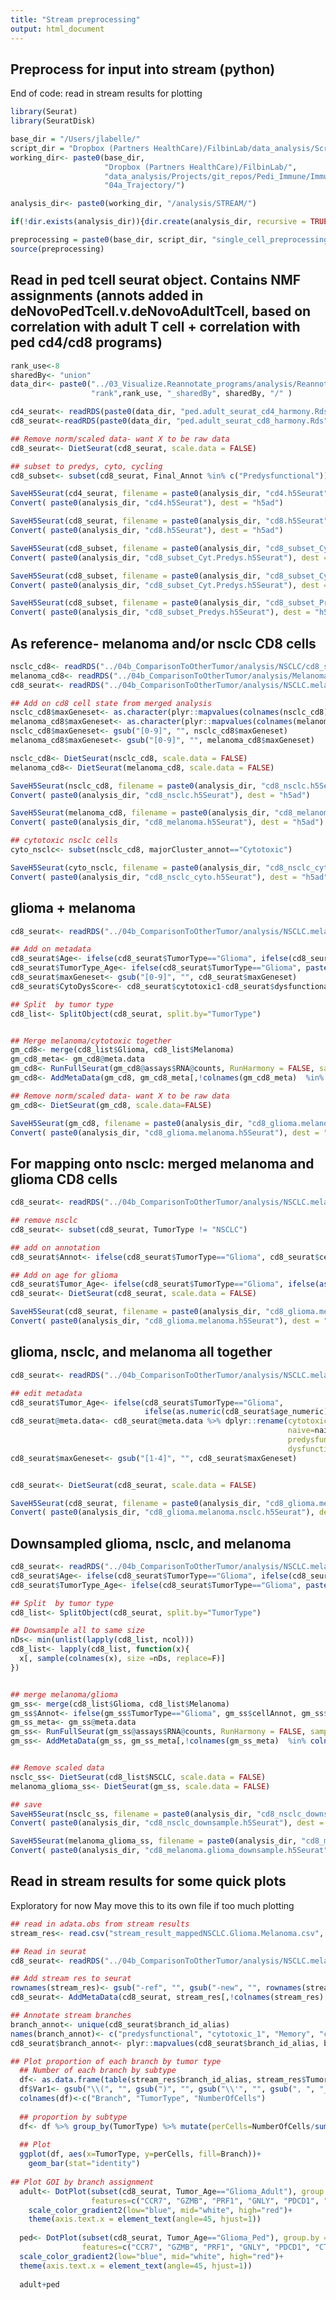 ```yaml
---
title: "Stream preprocessing"
output: html_document
---
```


## Preprocess for input into stream (python)
End of code: read in stream results for plotting

```r
library(Seurat) 
library(SeuratDisk)

base_dir = "/Users/jlabelle/"
script_dir = "Dropbox (Partners HealthCare)/FilbinLab/data_analysis/Scripts/"
working_dir<- paste0(base_dir, 
                     "Dropbox (Partners HealthCare)/FilbinLab/",
                     "data_analysis/Projects/git_repos/Pedi_Immune/ImmuneCellAnalysis/02a_Tcells/02_Ped.Adult/", 
                     "04a_Trajectory/")

analysis_dir<- paste0(working_dir, "/analysis/STREAM/")

if(!dir.exists(analysis_dir)){dir.create(analysis_dir, recursive = TRUE)}

preprocessing = paste0(base_dir, script_dir, "single_cell_preprocessing_helper_functions.R")
source(preprocessing)
```

## Read in ped tcell seurat object. Contains NMF assignments (annots added in deNovoPedTcell.v.deNovoAdultTcell, based on correlation with adult T cell + correlation with ped cd4/cd8 programs)
```r
rank_use<-8
sharedBy<- "union" 
data_dir<- paste0("../03_Visualize.Reannotate_programs/analysis/Reannotate_programs/", 
                  "rank",rank_use, "_sharedBy", sharedBy, "/" )

cd4_seurat<- readRDS(paste0(data_dir, "ped.adult_seurat_cd4_harmony.Rds"))
cd8_seurat<-readRDS(paste0(data_dir, "ped.adult_seurat_cd8_harmony.Rds"))

## Remove norm/scaled data- want X to be raw data
cd8_seurat<- DietSeurat(cd8_seurat, scale.data = FALSE)

## subset to predys, cyto, cycling
cd8_subset<- subset(cd8_seurat, Final_Annot %in% c("Predysfunctional"))

SaveH5Seurat(cd4_seurat, filename = paste0(analysis_dir, "cd4.h5Seurat"))
Convert( paste0(analysis_dir, "cd4.h5Seurat"), dest = "h5ad")

SaveH5Seurat(cd8_seurat, filename = paste0(analysis_dir, "cd8.h5Seurat"))
Convert( paste0(analysis_dir, "cd8.h5Seurat"), dest = "h5ad")

SaveH5Seurat(cd8_subset, filename = paste0(analysis_dir, "cd8_subset_Cyt.Predys.h5Seurat"))
Convert( paste0(analysis_dir, "cd8_subset_Cyt.Predys.h5Seurat"), dest = "h5ad")

SaveH5Seurat(cd8_subset, filename = paste0(analysis_dir, "cd8_subset_Cyt.Predys.h5Seurat"))
Convert( paste0(analysis_dir, "cd8_subset_Cyt.Predys.h5Seurat"), dest = "h5ad")

SaveH5Seurat(cd8_subset, filename = paste0(analysis_dir, "cd8_subset_Predys.h5Seurat"))
Convert( paste0(analysis_dir, "cd8_subset_Predys.h5Seurat"), dest = "h5ad")
```


## As reference- melanoma and/or nsclc CD8 cells
```r
nsclc_cd8<- readRDS("../04b_ComparisonToOtherTumor/analysis/NSCLC/cd8_seurat_nsclc.Rds")
melanoma_cd8<- readRDS("../04b_ComparisonToOtherTumor/analysis/Melanoma/cd8_seurat_melanoma.Rds")
cd8_seurat<- readRDS("../04b_ComparisonToOtherTumor/analysis/NSCLC.melanoma/cd8_seurat_nsclc.glioma.melanoma.Rds")

## Add on cd8 cell state from merged analysis
nsclc_cd8$maxGeneset<- as.character(plyr::mapvalues(colnames(nsclc_cd8), colnames(cd8_seurat), cd8_seurat$maxGeneset, warn_missing = FALSE))
melanoma_cd8$maxGeneset<- as.character(plyr::mapvalues(colnames(melanoma_cd8), colnames(cd8_seurat), cd8_seurat$maxGeneset, warn_missing = FALSE))
nsclc_cd8$maxGeneset<- gsub("[0-9]", "", nsclc_cd8$maxGeneset)
melanoma_cd8$maxGeneset<- gsub("[0-9]", "", melanoma_cd8$maxGeneset)

nsclc_cd8<- DietSeurat(nsclc_cd8, scale.data = FALSE)
melanoma_cd8<- DietSeurat(melanoma_cd8, scale.data = FALSE)

SaveH5Seurat(nsclc_cd8, filename = paste0(analysis_dir, "cd8_nsclc.h5Seurat"))
Convert( paste0(analysis_dir, "cd8_nsclc.h5Seurat"), dest = "h5ad")

SaveH5Seurat(melanoma_cd8, filename = paste0(analysis_dir, "cd8_melanoma.h5Seurat"))
Convert( paste0(analysis_dir, "cd8_melanoma.h5Seurat"), dest = "h5ad")

## cytotoxic nsclc cells
cyto_nsclc<- subset(nsclc_cd8, majorCluster_annot=="Cytotoxic")

SaveH5Seurat(cyto_nsclc, filename = paste0(analysis_dir, "cd8_nsclc_cyto.h5Seurat"))
Convert( paste0(analysis_dir, "cd8_nsclc_cyto.h5Seurat"), dest = "h5ad")
```


## glioma + melanoma
```r
cd8_seurat<- readRDS("../04b_ComparisonToOtherTumor/analysis/NSCLC.melanoma/cd8_seurat_nsclc.glioma.melanoma.Rds")

## Add on metadata
cd8_seurat$Age<- ifelse(cd8_seurat$TumorType=="Glioma", ifelse(cd8_seurat$age_numeric<25, "Ped", "Adult"), "Adult")
cd8_seurat$TumorType_Age<- ifelse(cd8_seurat$TumorType=="Glioma", paste0("Glioma_", cd8_seurat$Age), cd8_seurat$TumorType)
cd8_seurat$maxGeneset<- gsub("[0-9]", "", cd8_seurat$maxGeneset)
cd8_seurat$CytoDysScore<- cd8_seurat$cytotoxic1-cd8_seurat$dysfunctional4

## Split  by tumor type
cd8_list<- SplitObject(cd8_seurat, split.by="TumorType")


## Merge melanoma/cytotoxic together
gm_cd8<- merge(cd8_list$Glioma, cd8_list$Melanoma)
gm_cd8_meta<- gm_cd8@meta.data
gm_cd8<- RunFullSeurat(gm_cd8@assays$RNA@counts, RunHarmony = FALSE, samples=gm_cd8$sample)
gm_cd8<- AddMetaData(gm_cd8, gm_cd8_meta[,!colnames(gm_cd8_meta)  %in% colnames(gm_cd8@meta.data)])

## Remove norm/scaled data- want X to be raw data
gm_cd8<- DietSeurat(gm_cd8, scale.data=FALSE)

SaveH5Seurat(gm_cd8, filename = paste0(analysis_dir, "cd8_glioma.melanoma.h5Seurat"))
Convert( paste0(analysis_dir, "cd8_glioma.melanoma.h5Seurat"), dest = "h5ad")
```

## For mapping onto nsclc: merged melanoma and glioma CD8 cells
```r
cd8_seurat<- readRDS("../04b_ComparisonToOtherTumor/analysis/NSCLC.melanoma/cd8_seurat_nsclc.glioma.melanoma.Rds")

## remove nsclc
cd8_seurat<- subset(cd8_seurat, TumorType != "NSCLC")

## add on annotation
cd8_seurat$Annot<- ifelse(cd8_seurat$TumorType=="Glioma", cd8_seurat$cellAnnot, cd8_seurat$maxGeneset)

## Add on age for glioma
cd8_seurat$Tumor_Age<- ifelse(cd8_seurat$TumorType=="Glioma", ifelse(as.numeric(cd8_seurat$age_numeric)<=25, "Glioma_Ped", "Glioma_Adult"), "Melanoma")
cd8_seurat<- DietSeurat(cd8_seurat, scale.data = FALSE)

SaveH5Seurat(cd8_seurat, filename = paste0(analysis_dir, "cd8_glioma.melanoma.h5Seurat"))
Convert( paste0(analysis_dir, "cd8_glioma.melanoma.h5Seurat"), dest = "h5ad")
```

## glioma, nsclc, and melanoma all together
```r
cd8_seurat<- readRDS("../04b_ComparisonToOtherTumor/analysis/NSCLC.melanoma/cd8_seurat_nsclc.glioma.melanoma.Rds")

## edit metadata
cd8_seurat$Tumor_Age<- ifelse(cd8_seurat$TumorType=="Glioma", 
                              ifelse(as.numeric(cd8_seurat$age_numeric)<=25, "Glioma_Ped", "Glioma_Adult"), cd8_seurat$TumorType)
cd8_seurat@meta.data<- cd8_seurat@meta.data %>% dplyr::rename(cytotoxic=cytotoxic1,
                                                              naive=naive2,
                                                              predysfunctional=predysfunctional3,
                                                              dysfunctional=dysfunctional4) %>% as.data.frame()
cd8_seurat$maxGeneset<- gsub("[1-4]", "", cd8_seurat$maxGeneset)


cd8_seurat<- DietSeurat(cd8_seurat, scale.data = FALSE)

SaveH5Seurat(cd8_seurat, filename = paste0(analysis_dir, "cd8_glioma.melanoma.nsclc.h5Seurat"))
Convert( paste0(analysis_dir, "cd8_glioma.melanoma.nsclc.h5Seurat"), dest = "h5ad")
```

## Downsampled glioma, nsclc, and melanoma
```r
cd8_seurat<- readRDS("../04b_ComparisonToOtherTumor/analysis/NSCLC.melanoma/cd8_seurat_nsclc.glioma.melanoma.Rds")
cd8_seurat$Age<- ifelse(cd8_seurat$TumorType=="Glioma", ifelse(cd8_seurat$age_numeric<25, "Ped", "Adult"), "Adult")
cd8_seurat$TumorType_Age<- ifelse(cd8_seurat$TumorType=="Glioma", paste0("Glioma_", cd8_seurat$Age), cd8_seurat$TumorType)

## Split  by tumor type
cd8_list<- SplitObject(cd8_seurat, split.by="TumorType")

## Downsample all to same size
nDs<- min(unlist(lapply(cd8_list, ncol)))
cd8_list<- lapply(cd8_list, function(x){
  x[, sample(colnames(x), size =nDs, replace=F)]
})


## merge melanoma/glioma
gm_ss<- merge(cd8_list$Glioma, cd8_list$Melanoma)
gm_ss$Annot<- ifelse(gm_ss$TumorType=="Glioma", gm_ss$cellAnnot, gm_ss$maxGeneset)
gm_ss_meta<- gm_ss@meta.data
gm_ss<- RunFullSeurat(gm_ss@assays$RNA@counts, RunHarmony = FALSE, samples=gm_ss$sample)
gm_ss<- AddMetaData(gm_ss, gm_ss_meta[,!colnames(gm_ss_meta)  %in% colnames(gm_ss@meta.data)])


## Remove scaled data
nsclc_ss<- DietSeurat(cd8_list$NSCLC, scale.data = FALSE)
melanoma_glioma_ss<- DietSeurat(gm_ss, scale.data = FALSE)

## save
SaveH5Seurat(nsclc_ss, filename = paste0(analysis_dir, "cd8_nsclc_downsample.h5Seurat"))
Convert( paste0(analysis_dir, "cd8_nsclc_downsample.h5Seurat"), dest = "h5ad")

SaveH5Seurat(melanoma_glioma_ss, filename = paste0(analysis_dir, "cd8_melanoma.glioma_downsample.h5Seurat"))
Convert( paste0(analysis_dir, "cd8_melanoma.glioma_downsample.h5Seurat"), dest = "h5ad")
```

## Read in stream results for some quick plots
Exploratory for now
May move this to its own file if too much plotting
```r
## read in adata.obs from stream results
stream_res<- read.csv("stream_result_mappedNSCLC.Glioma.Melanoma.csv", row.names = "X")

## Read in seurat
cd8_seurat<- readRDS("../04b_ComparisonToOtherTumor/analysis/NSCLC.melanoma/cd8_seurat_nsclc.glioma.melanoma.Rds")

## Add stream res to seurat
rownames(stream_res)<- gsub("-ref", "", gsub("-new", "", rownames(stream_res)))
cd8_seurat<- AddMetaData(cd8_seurat, stream_res[,!colnames(stream_res) %in% colnames(cd8_seurat@meta.data)])

## Annotate stream branches
branch_annot<- unique(cd8_seurat$branch_id_alias)
names(branch_annot)<- c("predysfunctional", "cytotoxic_1", "Memory", "cytotoxic_2", "cytotoxic_3", "dysfunctional", "predysfunctional_2")
cd8_seurat$branch_annot<- plyr::mapvalues(cd8_seurat$branch_id_alias, branch_annot, names(branch_annot))

## Plot proportion of each branch by tumor type
  ## Number of each branch by subtype
  df<- as.data.frame(table(stream_res$branch_id_alias, stream_res$Tumor_Age))
  df$Var1<- gsub("\\(", "", gsub(")", "", gsub("\\'", "", gsub(", ", "_", df$Var1))))
  colnames(df)<-c("Branch", "TumorType", "NumberOfCells")
  
  ## proportion by subtype
  df<- df %>% group_by(TumorType) %>% mutate(perCells=NumberOfCells/sum(NumberOfCells)) %>% as.data.frame()
  
  ## Plot
  ggplot(df, aes(x=TumorType, y=perCells, fill=Branch))+
    geom_bar(stat="identity")
  
## Plot GOI by branch assignment
  adult<- DotPlot(subset(cd8_seurat, Tumor_Age=="Glioma_Adult"), group.by = "branch_annot", 
                  features=c("CCR7", "GZMB", "PRF1", "GNLY", "PDCD1", "CTLA4", "KLRB1", "PTGER2", "SELPLG"))+
    scale_color_gradient2(low="blue", mid="white", high="red")+
    theme(axis.text.x = element_text(angle=45, hjust=1))
  
  ped<- DotPlot(subset(cd8_seurat, Tumor_Age=="Glioma_Ped"), group.by = "branch_annot", 
                features=c("CCR7", "GZMB", "PRF1", "GNLY", "PDCD1", "CTLA4", "KLRB1", "PTGER2", "SELPLG"))+
  scale_color_gradient2(low="blue", mid="white", high="red")+
  theme(axis.text.x = element_text(angle=45, hjust=1))
  
  adult+ped
```

